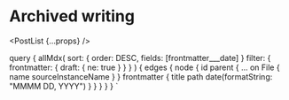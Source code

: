


# Archived writing

<PostList {...props} />

  query {
    allMdx(
      sort: {
        order: DESC,
        fields: [frontmatter___date]
      }
      filter: {
        frontmatter: {
          draft: { ne: true }
        }
      }
    ) {
      edges {
        node {
          id
          parent {
            ... on File {
              name
              sourceInstanceName
            }
          }
          frontmatter {
            title
            path
            date(formatString: "MMMM DD, YYYY")
          }
        }
      }
    }
  }
`
